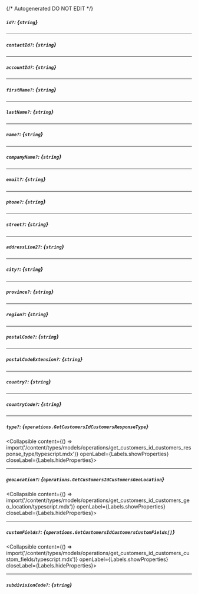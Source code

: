 {/* Autogenerated DO NOT EDIT  */}

##### `id?`: *{`string`}*

---
##### `contactId?`: *{`string`}*

---
##### `accountId?`: *{`string`}*

---
##### `firstName?`: *{`string`}*

---
##### `lastName?`: *{`string`}*

---
##### `name?`: *{`string`}*

---
##### `companyName?`: *{`string`}*

---
##### `email?`: *{`string`}*

---
##### `phone?`: *{`string`}*

---
##### `street?`: *{`string`}*

---
##### `addressLine2?`: *{`string`}*

---
##### `city?`: *{`string`}*

---
##### `province?`: *{`string`}*

---
##### `region?`: *{`string`}*

---
##### `postalCode?`: *{`string`}*

---
##### `postalCodeExtension?`: *{`string`}*

---
##### `country?`: *{`string`}*

---
##### `countryCode?`: *{`string`}*

---
##### `type?`: *{`operations.GetCustomersIdCustomersResponseType`}*
<Collapsible content={() => import('/content/types/models/operations/get_customers_id_customers_response_type/typescript.mdx')} openLabel={Labels.showProperties} closeLabel={Labels.hideProperties}>
</Collapsible>

---
##### `geoLocation?`: *{`operations.GetCustomersIdCustomersGeoLocation`}*
<Collapsible content={() => import('/content/types/models/operations/get_customers_id_customers_geo_location/typescript.mdx')} openLabel={Labels.showProperties} closeLabel={Labels.hideProperties}>
</Collapsible>

---
##### `customFields?`: *{`operations.GetCustomersIdCustomersCustomFields[]`}*
<Collapsible content={() => import('/content/types/models/operations/get_customers_id_customers_custom_fields/typescript.mdx')} openLabel={Labels.showProperties} closeLabel={Labels.hideProperties}>
</Collapsible>

---
##### `subdivisionCode?`: *{`string`}*


